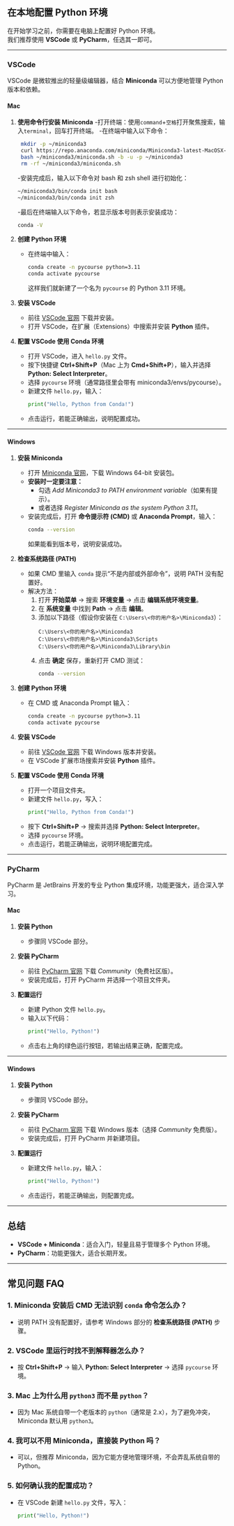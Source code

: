 ## 在本地配置 Python 环境

在开始学习之前，你需要在电脑上配置好 Python 环境。  
我们推荐使用 **VSCode** 或 **PyCharm**，任选其一即可。  

---

### VSCode

VSCode 是微软推出的轻量级编辑器，结合 **Miniconda** 可以方便地管理 Python 版本和依赖。

#### Mac

1. **使用命令行安装 Miniconda**
   -打开终端：使用`command`+`空格`打开聚焦搜索，输入`terminal`，回车打开终端。
   -在终端中输入以下命令：
   ```bash
    mkdir -p ~/miniconda3
    curl https://repo.anaconda.com/miniconda/Miniconda3-latest-MacOSX-arm64.sh -o ~/miniconda3/miniconda.sh
    bash ~/miniconda3/miniconda.sh -b -u -p ~/miniconda3
    rm -rf ~/miniconda3/miniconda.sh
    ```
    -安装完成后，输入以下命令对 bash 和 zsh shell 进行初始化：
    ```bash
    ~/miniconda3/bin/conda init bash
    ~/miniconda3/bin/conda init zsh
    ```
    -最后在终端输入以下命令，若显示版本号则表示安装成功：
    ```bash
    conda -V
    ```


2. **创建 Python 环境**
   - 在终端中输入：
     ```bash
     conda create -n pycourse python=3.11
     conda activate pycourse
     ```
     这样我们就新建了一个名为 `pycourse` 的 Python 3.11 环境。

3. **安装 VSCode**
   - 前往 [VSCode 官网](https://code.visualstudio.com/) 下载并安装。
   - 打开 VSCode，在扩展（Extensions）中搜索并安装 **Python** 插件。

4. **配置 VSCode 使用 Conda 环境**
   - 打开 VSCode，进入 `hello.py` 文件。
   - 按下快捷键 **Ctrl+Shift+P**（Mac 上为 **Cmd+Shift+P**），输入并选择 **Python: Select Interpreter**。
   - 选择 `pycourse` 环境（通常路径里会带有 miniconda3/envs/pycourse）。
   - 新建文件 `hello.py`，输入：
     ```python
     print("Hello, Python from Conda!")
     ```
   - 点击运行，若能正确输出，说明配置成功。

---

#### Windows

1. **安装 Miniconda**
   - 打开 [Miniconda 官网](https://docs.conda.io/en/latest/miniconda.html)，下载 Windows 64-bit 安装包。
   - **安装时一定要注意：**
     - 勾选 *Add Miniconda3 to PATH environment variable*（如果有提示）。
     - 或者选择 *Register Miniconda as the system Python 3.11*。
   - 安装完成后，打开 **命令提示符 (CMD)** 或 **Anaconda Prompt**，输入：
     ```bash
     conda --version
     ```
     如果能看到版本号，说明安装成功。

2. **检查系统路径 (PATH)**
   - 如果 CMD 里输入 `conda` 提示“不是内部或外部命令”，说明 PATH 没有配置好。
   - 解决方法：
     1. 打开 **开始菜单** → 搜索 **环境变量** → 点击 **编辑系统环境变量**。
     2. 在 **系统变量** 中找到 **Path** → 点击 **编辑**。
     3. 添加以下路径（假设你安装在 `C:\Users\<你的用户名>\Miniconda3`）：
        ```
        C:\Users\<你的用户名>\Miniconda3
        C:\Users\<你的用户名>\Miniconda3\Scripts
        C:\Users\<你的用户名>\Miniconda3\Library\bin
        ```
     4. 点击 **确定** 保存，重新打开 CMD 测试：
        ```bash
        conda --version
        ```

3. **创建 Python 环境**
   - 在 CMD 或 Anaconda Prompt 输入：
     ```bash
     conda create -n pycourse python=3.11
     conda activate pycourse
     ```

4. **安装 VSCode**
   - 前往 [VSCode 官网](https://code.visualstudio.com/) 下载 Windows 版本并安装。
   - 在 VSCode 扩展市场搜索并安装 **Python** 插件。

5. **配置 VSCode 使用 Conda 环境**
   - 打开一个项目文件夹。
   - 新建文件 `hello.py`，写入：
     ```python
     print("Hello, Python from Conda!")
     ```
   - 按下 **Ctrl+Shift+P** → 搜索并选择 **Python: Select Interpreter**。
   - 选择 `pycourse` 环境。
   - 点击运行，若能正确输出，说明环境配置完成。

---

### PyCharm

PyCharm 是 JetBrains 开发的专业 Python 集成环境，功能更强大，适合深入学习。  

#### Mac

1. **安装 Python**
   - 步骤同 VSCode 部分。

2. **安装 PyCharm**
   - 前往 [PyCharm 官网](https://www.jetbrains.com/pycharm/download/) 下载 *Community*（免费社区版）。
   - 安装完成后，打开 PyCharm 并选择一个项目文件夹。

3. **配置运行**
   - 新建 Python 文件 `hello.py`。
   - 输入以下代码：
     ```python
     print("Hello, Python!")
     ```
   - 点击右上角的绿色运行按钮，若输出结果正确，配置完成。

---

#### Windows

1. **安装 Python**
   - 步骤同 VSCode 部分。

2. **安装 PyCharm**
   - 前往 [PyCharm 官网](https://www.jetbrains.com/pycharm/download/) 下载 Windows 版本（选择 *Community* 免费版）。
   - 安装完成后，打开 PyCharm 并新建项目。

3. **配置运行**
   - 新建文件 `hello.py`，输入：
     ```python
     print("Hello, Python!")
     ```
   - 点击运行，若能正确输出，则配置完成。

---

## 总结

- **VSCode + Miniconda**：适合入门，轻量且易于管理多个 Python 环境。  
- **PyCharm**：功能更强大，适合长期开发。  

---

## 常见问题 FAQ

### 1. Miniconda 安装后 CMD 无法识别 `conda` 命令怎么办？
- 说明 PATH 没有配置好，请参考 Windows 部分的 **检查系统路径 (PATH)** 步骤。

### 2. VSCode 里运行时找不到解释器怎么办？
- 按 **Ctrl+Shift+P** → 输入 **Python: Select Interpreter** → 选择 `pycourse` 环境。

### 3. Mac 上为什么用 `python3` 而不是 `python`？
- 因为 Mac 系统自带一个老版本的 `python`（通常是 2.x），为了避免冲突，Miniconda 默认用 `python3`。

### 4. 我可以不用 Miniconda，直接装 Python 吗？
- 可以，但推荐 Miniconda，因为它能方便地管理环境，不会弄乱系统自带的 Python。

### 5. 如何确认我的配置成功？
- 在 VSCode 新建 `hello.py` 文件，写入：
  ```python
  print("Hello, Python!")